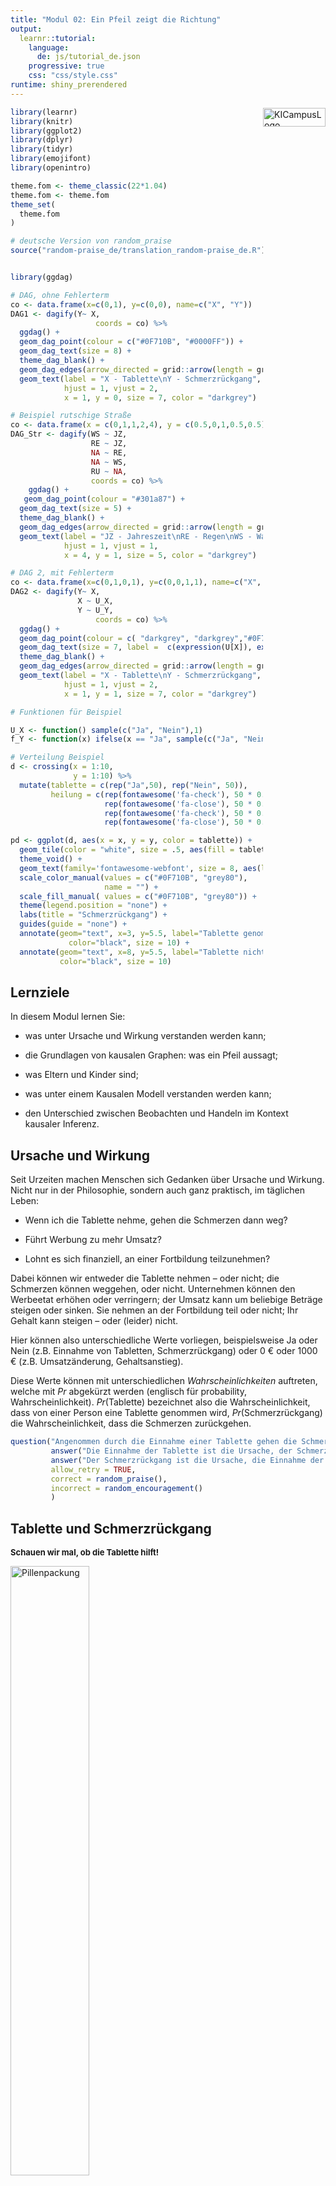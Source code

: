 ```yaml
---
title: "Modul 02: Ein Pfeil zeigt die Richtung"
output: 
  learnr::tutorial:
    language: 
      de: js/tutorial_de.json
    progressive: true
    css: "css/style.css"
runtime: shiny_prerendered
---
```


<a href="https://ki-campus.org/">
<img border="0" alt="KICampusLogo" src="images/KIcampusLogo.png" width="100" height="30" style="float: right">
</a>

```r
library(learnr)
library(knitr)
library(ggplot2)
library(dplyr)
library(tidyr)
library(emojifont)
library(openintro)

theme.fom <- theme_classic(22*1.04)
theme.fom <- theme.fom
theme_set(
  theme.fom  
)

# deutsche Version von random_praise
source("random-praise_de/translation_random-praise_de.R")


library(ggdag)

# DAG, ohne Fehlerterm
co <- data.frame(x=c(0,1), y=c(0,0), name=c("X", "Y"))
DAG1 <- dagify(Y~ X,
                   coords = co) %>% 
  ggdag() + 
  geom_dag_point(colour = c("#0F710B", "#0000FF")) + 
  geom_dag_text(size = 8) +
  theme_dag_blank() +
  geom_dag_edges(arrow_directed = grid::arrow(length = grid::unit(15, "pt"), type = "closed")) +
  geom_text(label = "X - Tablette\nY - Schmerzrückgang", 
            hjust = 1, vjust = 2,
            x = 1, y = 0, size = 7, color = "darkgrey") 

# Beispiel rutschige Straße
co <- data.frame(x = c(0,1,1,2,4), y = c(0.5,0,1,0.5,0.5), name = c("JZ", "RE", "WS","NA","RU")) 
DAG_Str <- dagify(WS ~ JZ,
                  RE ~ JZ,
                  NA ~ RE,
                  NA ~ WS,
                  RU ~ NA,
                  coords = co) %>%
    ggdag() + 
   geom_dag_point(colour = "#301a87") +
  geom_dag_text(size = 5) +
  theme_dag_blank() +
  geom_dag_edges(arrow_directed = grid::arrow(length = grid::unit(15, "pt"), type = "closed")) +
  geom_text(label = "JZ - Jahreszeit\nRE - Regen\nWS - Wassersprenger\nNA - Nass\nRU - Rutschig", 
            hjust = 1, vjust = 1,
            x = 4, y = 1, size = 5, color = "darkgrey") 

# DAG 2, mit Fehlerterm
co <- data.frame(x=c(0,1,0,1), y=c(0,0,1,1), name=c("X", "Y", "U_X", "U_Y"))
DAG2 <- dagify(Y~ X,
               X ~ U_X,
               Y ~ U_Y,
                   coords = co) %>% 
  ggdag() + 
  geom_dag_point(colour = c( "darkgrey", "darkgrey","#0F710B", "#0000FF")) + 
  geom_dag_text(size = 7, label =  c(expression(U[X]), expression(U[Y]), "X", "Y"), parse = TRUE) +
  theme_dag_blank() +
  geom_dag_edges(arrow_directed = grid::arrow(length = grid::unit(15, "pt"), type = "closed")) +
  geom_text(label = "X - Tablette\nY - Schmerzrückgang", 
            hjust = 1, vjust = 2,
            x = 1, y = 1, size = 7, color = "darkgrey")

# Funktionen für Beispiel

U_X <- function() sample(c("Ja", "Nein"),1)
f_Y <- function(x) ifelse(x == "Ja", sample(c("Ja", "Nein"), 1, prob = c(0.8,0.2)), sample(c("Ja", "Nein"), 1, prob = c(0.4,0.6)))

# Verteilung Beispiel
d <- crossing(x = 1:10,
              y = 1:10) %>%
  mutate(tablette = c(rep("Ja",50), rep("Nein", 50)),
         heilung = c(rep(fontawesome('fa-check'), 50 * 0.8),
                     rep(fontawesome('fa-close'), 50 * 0.2),
                     rep(fontawesome('fa-check'), 50 * 0.4),
                     rep(fontawesome('fa-close'), 50 * 0.6)))

pd <- ggplot(d, aes(x = x, y = y, color = tablette)) +
  geom_tile(color = "white", size = .5, aes(fill = tablette), alpha = .2) +
  theme_void() +
  geom_text(family='fontawesome-webfont', size = 8, aes(label = heilung)) +
  scale_color_manual(values = c("#0F710B", "grey80"),
                     name = "") +
  scale_fill_manual( values = c("#0F710B", "grey80")) +
  theme(legend.position = "none") +
  labs(title = "Schmerzrückgang") +
  guides(guide = "none") +
  annotate(geom="text", x=3, y=5.5, label="Tablette genommen",
             color="black", size = 10) +
  annotate(geom="text", x=8, y=5.5, label="Tablette nicht genommen",
           color="black", size = 10)

```

## Lernziele

In diesem Modul lernen Sie:

- was unter Ursache und Wirkung verstanden werden kann;

- die Grundlagen von kausalen Graphen: was ein Pfeil aussagt;

- was Eltern und Kinder sind;

- was unter einem Kausalen Modell verstanden werden kann;

- den Unterschied zwischen Beobachten und Handeln im Kontext kausaler Inferenz.


## Ursache und Wirkung

Seit Urzeiten machen Menschen sich Gedanken über Ursache und Wirkung. Nicht nur in der Philosophie, sondern auch ganz praktisch, im täglichen Leben:

- Wenn ich die Tablette nehme, gehen die Schmerzen dann weg?

- Führt Werbung zu mehr Umsatz?

- Lohnt es sich finanziell, an einer Fortbildung teilzunehmen?

Dabei können wir entweder die Tablette nehmen &ndash; oder nicht; die Schmerzen können weggehen, oder nicht. Unternehmen können den Werbeetat erhöhen oder verringern; der Umsatz kann um beliebige Beträge steigen oder sinken. Sie nehmen an der Fortbildung teil oder nicht; Ihr Gehalt kann steigen &ndash; oder (leider) nicht.

Hier können also unterschiedliche Werte vorliegen, beispielsweise Ja oder Nein (z.B. Einnahme von Tabletten, Schmerzrückgang) oder $0$ &euro; oder $1000$ &euro; (z.B. Umsatzänderung, Gehaltsanstieg). 

Diese Werte können mit unterschiedlichen *Wahrscheinlichkeiten* auftreten, welche mit $Pr$ abgekürzt werden (englisch für probability, Wahrscheinlichkeit). $Pr(\text{Tablette})$ bezeichnet also die Wahrscheinlichkeit, dass von einer Person eine Tablette genommen wird, $Pr(\text{Schmerzrückgang})$ die Wahrscheinlichkeit, dass die Schmerzen zurückgehen.


```r
question("Angenommen durch die Einnahme einer Tablette gehen die Schmerzen weg. Wie würden Sie hier Ursache und Wirkung zuordnen?",
         answer("Die Einnahme der Tablette ist die Ursache, der Schmerzrückgang die Wirkung.", correct = TRUE, message = "Die Tablette wurde zuerst eingenommen, danach folgte der Schmerzrückgang."),
         answer("Der Schmerzrückgang ist die Ursache, die Einnahme der Tablette die Wirkung."),
         allow_retry = TRUE,
         correct = random_praise(),
         incorrect = random_encouragement()
         )
```

## Tablette und Schmerzrückgang

<!-- Quelle: https://github.com/TabeaG/Uebungsheft-Apps/blob/master/EinfuehrungWkeitInferenz/02_EinfuehrungWkeitInferenz.Rmd -->

<span style="font-size: 13px; font-weight: bold; margin-top: 20px;">
Schauen wir mal, ob die Tablette hilft!
</span>

<img src="images/Pillen.jpg" alt="Pillenpackung" width="50%" height="50%">
<!-- style="padding-left:50px;" -->
<span style="font-size: 10px;"><br>
Quelle: [https://pixabay.com/illustrations/jar-pills-medicine-bottle-2338584/](https://pixabay.com/illustrations/jar-pills-medicine-bottle-2338584/)
</span>

<span style="font-size: 13px; font-weight: bold; margin-top: 20px;">
Nehmen Sie die Tablette? <br> </span>
<span style="font-size: 13px; ">
Klicken Sie einen der Buttons. Versuchen Sie es ruhig mehrmals!
</span> 

```r
actionButton("Tablette", "Tablette nehmen", class="btn action-button", style="color: #FFF; background-color: #301a87; border-color: #301a87; order-radius: 10px; border-width: 2px")
```
```r
actionButton("kTablette", "Tablette nicht nehmen", class="btn action-button", style="color: #FFF; background-color: #301a87; border-color: #301a87; order-radius: 10px; border-width: 2px")
```


```r
htmlOutput("ergebnis")
```

```r
values <- reactiveValues()
values$text <- ""
values$versuch <- 0

p.tablette <- observeEvent(input$Tablette, {
  values$versuch <- values$versuch + 1
  heilung <- sample(c("Ja", "Nein"), 1, prob = c(0.8,0.2))
  ergebnis <- ifelse(heilung == "Ja", paste0("<span style='color: green'>", values$versuch, ". Versuch: </span> Sie haben die Tablette genommen und die Schmerzen sind zurückgegangen!"), paste0("<span style='color: green'>", values$versuch, ". Versuch: </span> Sie haben die Tablette genommen und die Schmerzen sind leider nicht zurückgegangen!"))
  
output$ergebnis <- renderText({
          ergebnis
        })
  
})
p.ktablette <- observeEvent(input$kTablette, {
  values$versuch <- values$versuch + 1
  heilung <- sample(c("Ja", "Nein"), 1, prob = c(0.4,0.6))
  ergebnis <- ifelse(heilung == "Ja", paste0("<span style='color: green'>", values$versuch, ". Versuch: </span> Sie haben die Tablette nicht genommen und die Schmerzen sind trotzdem zurückgegangen!"), paste0("<span style='color: green'>", values$versuch, ". Versuch: </span> Sie haben die Tablette nicht genommen und die Schmerzen sind leider auch nicht zurückgegangen!"))
  
output$ergebnis <- renderText({
          ergebnis
        })
  
})
```

<br>


##

Auf einer abstrakteren Ebene können die untersuchten Eigenschaften von oben als *Variablen* aufgefasst werden, also z. B.

- $X$: Tabletteneinnahme Ja oder Nein.

- $Y$: Schmerzrückgang Ja oder Nein.

Die sogenannte *Verteilung* der Variablen beschreibt die Wahrscheinlichkeit, mit der die jeweiligen Werte auftreten. 

Eine Variable $X$ heißt hier **Ursache** von $Y$, wenn der Wert der **Wirkung** $Y$ von $X$ verändert wird, also wenn $Y$ von $X$ abhängt.

Wenn Sie eben mehrfach die Tablette genommen haben &ndash; oder nicht genommen haben &ndash; dann konnten Sie beobachten, dass die Tablette häufig zu einer Schmerzreduktion führte, aber nicht immer. Und manchmal sind die Schmerzen zurückgegangen, obwohl Sie keine Tablette genommen haben. Die (hinterlegten) Wahrscheinlichkeiten dabei waren:

- $Pr(\text{Schmerzrückgang, wenn Tablette eingenommen})=0.8=80\%$<br>
  und damit:
  $Pr(\text{Kein Schmerzrückgang, wenn Tablette eingenommen})=1-0.8=0.2=20\%$

- $Pr(\text{Schmerzrückgang, wenn keine Tablette eingenommen})=0.4=40\%$ <br>
  und damit:
  $Pr(\text{Kein Schmerzrückgang, wenn keine Tablette eingenommen})=1-0.4=0.6=60\%$

Als Wahrscheinlichkeitsbaum dargestellt, wobei wir annehmen, dass die Hälfte der Personen eine Tablette nimmt:

```r
treeDiag(c("Tabletteneinnahme?","Schmerzrückgang?"), 
         c(0.5,0.5),
         list(c(0.8,0.2), 
              c(0.4,0.6)),
         c("Ja", "Nein"),
         c("Ja","Nein"), 
         showSol = FALSE)
```


## Kausales Diagramm

Man könnte auch sagen, dass die Verteilung von $Y$ (Schmerzrückgang) auf $X$ (Tabletteneinnahme) *hört*. Dieser Umstand lässt sich auch graphisch darstellen:

```r
plot(DAG1)
```

In einem solchen **Graphen** sind die Variablen <green> Tabletteneinnahme </green> und <blue> Schmerzrückgang </blue> die sog. **Knoten**. Der **Pfeil** $\rightarrow$ zwischen $\color{green}{X}$ und $\color{blue}{Y}$ ist eine sogenannte gerichtete **Kante** und stellt die kausale Abhängigkeit dar.

$\color{green}{X} \rightarrow \color{blue}{Y}$ bedeutet aber auch, dass der Wert von $\color{green}{X}$ nicht kausal vom Wert von $\color{blue}{Y}$ abhängt. Ein möglicher <blue> Schmerzrückgang </blue> ändert nicht rückwirkend die <green> Tabletteneinnahme </green>: $$\color{green}{\text{Tabletteneinnahme}} \not\leftarrow \color{blue}{\text{Schmerzrückgang}}.$$

<br>

<img src="images/LichtSchalter.jpg" alt="Lichtschalter" width="50%" height="50%">
<!-- style="padding-left:50px;" -->
<span style="font-size: 10px;"><br>
Quelle: [https://pixabay.com/illustrations/switch-lightbulb-idea-inspiration-4539115/](Quelle: https://pixabay.com/illustrations/switch-lightbulb-idea-inspiration-4539115/)
</span>

```r
question("Welches kausale Diagramm beschreibt den Zusammenhang zwischen Lichtschalter und Glühlampe?",
         answer("$\\text{Glühlampe} \\rightarrow \\text{Lichtschalter}$"),
         answer("$\\text{Lichtschalter} \\rightarrow \\text{Glühlampe}$", correct = TRUE, message = "Lichtschalter an oder aus ist die Ursache für die Wirkung, ob die Glühlampe an oder aus ist. Bei kaputter Leitung oder Lampe ist diese nicht an, obwohl der Schalter an ist. Aber ohne Rückkopplung geht der Schalter nicht aus, wenn die Lampe aufgrund eines Schadens nicht an ist."),
         allow_retry = TRUE,
         correct = random_praise(),
         incorrect = random_encouragement()
         )
```

## Kinder und Eltern

Manche glauben ja, dass Kinder auf Ihre Eltern hören. Das schöne an abstrakten, gedanklichen Welten ist, dass das dort realisiert werden kann. 

Variablen (Knoten), auf die eine Pfeilspitze zeigt, werden **Kinder** derjenigen Variablen genannt, von welchen die Pfeile ausgehen. Diese Variablen werden entsprechend **Eltern** genannt: $\text{Eltern} \rightarrow \text{Kinder}$. Im Beispiel von oben ist <blue> Schmerzrückgang </blue> ein Kind von <green> Tabletteneinnahme </green> &ndash; und dementsprechend <green> Tabletteneinnahme </green> Eltern von <blue> Schmerzrückgang</blue>. In kausalen Graphen hören Kinder also auf ihre Eltern.

Ein Beispiel für ein kausales Diagramm, welches beschreibt, wie eine Straße rutschig werden kann. Die Wahrscheinlichkeit von Regen hängt ab von der Jahreszeit. Die Jahreszeit beeinflusst aber auch, ob ein Wassersprenger zum Einsatz kommt. Sowohl Regen als auch Wassersprenger führen dazu, dass die Straße nass wird. Ist die Straße nass, kann es rutschig werden:

```r
plot(DAG_Str)
```

Quelle: [Mohan und Pearl (2012)](https://ftp.cs.ucla.edu/pub/stat_ser/uai12-mohan-pearl.pdf)

```r
question("Welche Variable ist bzw. welche Variablen sind Eltern von *Nass* (NA)?",
         answer("Keine."),
         answer("Jahreszeit (JZ)."),
         answer("Wassersprenger (WS) und Regen (RE).", correct = TRUE,  message = "Nass hängt ab von Wassersprenger und Regen."),
         answer("Rutschig (RU)."),
         allow_retry = TRUE,
         correct = random_praise(),
         incorrect = random_encouragement()
         )
```

```r
question("Welche Variable ist bzw. welche Variablen sind Kinder von *Nass* (NA)?",
         answer("Keine."),
         answer("Jahreszeit (JZ)."),
         answer("Wassersprenger (WS) und Regen (RE)."),
         answer("Rutschig (RU).", correct = TRUE , message = "Rutschig hängt ab von Nass."),
         allow_retry = TRUE,
         correct = random_praise(),
         incorrect = random_encouragement()
         )
```

## Kausale Modelle

Das **kausale Modell** des simplen Graphen $\color{green}{X} \rightarrow \color{blue}{Y}$ besteht aus zwei Zuweisungen:

- $\color{green}{X} = U_{\color{green}{X}}$
- $\color{blue}{Y} = f_{\color{blue}{Y}}(\color{green}{X},U_{\color{blue}{Y}})$

Dabei sind $U_{\color{green}{X}}$ und $U_{\color{blue}{Y}}$ unbekannte Ursachen (in der Statistik häufig auch Rest genannt, engl.: error) von $\color{green}{X}$ und $\color{blue}{Y}$, und $f_{\color{blue}{Y}}(\color{green}{X},U_{\color{blue}{Y}})$ die Funktion, der Mechanismus, durch den $\color{blue}{Y}$ auf Basis von $\color{green}{X},U_{\color{blue}{Y}}$ zu seinem Wert kommt. 

Im Beispiel
$$\color{green}{\text{Tabletteneinnahme}} \rightarrow \color{blue}{\text{Schmerzrückgang}}$$ 
beinhaltet $U_{\color{green}{\text{Tabletteneinnahme}}}$ die unbekannten, vielleicht zufälligen Gründe, die zur Entscheidung führen, ob bei Schmerzen eine Tablette genommen wird oder nicht, und $U_{\color{blue}{\text{Schmerzrückgang}}}$ die unbekannten, vielleicht zufälligen Gründe, die den Schmerzrückgang mit oder ohne Tabletteneinahme zusätzlich beschreiben. 

Wir gehen an dieser Stelle davon aus, dass $U_{\color{green}{X}}$ und $U_{\color{blue}{Y}}$ unabhängig voneinander sind. 

Diese sogenannten Fehler könnten in den Graphen mit aufgenommen werden, werden aber häufig aus Gründen der Übersichtlichkeit weggelassen. 

```r
plot(DAG2)
```


Angenommen, Sie werfen eine Münze (`ux()`), ob Sie die Tablette nehmen oder nicht, und es gilt für den Schmerzrückgang (`fy()`):

- $Pr(\text{Schmerzrückgang, wenn Tablette eingenommen})=0.8$ 

- $Pr(\text{Kein Schmerzrückgang, wenn Tablette eingenommen})=1-0.8=0.2$

- $Pr(\text{Schmerzrückgang, wenn keine Tablette eingenommen})=0.4$ 

- $Pr(\text{Kein Schmerzrückgang, wenn keine Tablette eingenommen})=1-0.4=0.6$

Simulieren Sie diesen Fall mehrfach über `Ausführen` und beobachten Sie, welche Werte die beiden Variablen annehmen:

```r
x <- U_X()
cat("Tabletteneinnahme? ", x, "\n")
y <- f_Y(x)
cat("Schmerzrückgang? ", y, "\n")
```

```r
# Hier der R Code der zugrundeliegenden Funktionen:
U_X <- function() sample(c("Ja", "Nein"),1)

f_Y <- function(x) ifelse(x == "Ja", 
                          sample(c("Ja", "Nein"), 1, prob = c(0.8, 0.2)), 
                          sample(c("Ja", "Nein"), 1, prob = c(0.4, 0.6)))
```


## Beobachtung

Wenn $100$ Menschen eine Münze werfen, ob sie die Tablette einnehmen oder nicht, erwarten wir im Mittelwert, dass $50$ von Ihnen die Tablette nehmen (grün hinterlegt) und von diesen $50 \times 0.8 = 40$ eine Schmerzreduktion erfahren (<i class="fa fa-check" aria-hidden="true"></i>) und die anderen $50-40=10$ nicht (<i class="fa fa-close" aria-hidden="true"></i>). Von den $50$ ohne Tabletteneinnahme (grau hinterlegt) erfahren $50 \times 0.4 = 20$ eine Schmerzreduktion (<i class="fa fa-check" aria-hidden="true"></i>) und die anderen $50-20=30$ nicht (<i class="fa fa-close" aria-hidden="true"></i>):

```r
plot(pd)
```

Insgesamt erwarten wir im Mittelwert, dass bei $40 + 20 = 60$ von $100$ Personen eine Verbesserung eintrifft, wenn $U_{\color{green}{\text{Tabletteneinnahme}}}$ zufällig Ja oder Nein ist und $Pr(\color{green}{\text{Tabletteneinnahme}})=0.5$ ist. Wir **beobachten** nur, welchen Wert unsere Ursache $\color{green}{X}$ annimmt. 

```r
question("Was passiert, wenn wir **intervenieren**, d. h., die Tabletteneinnahme ist nicht zufällig, sondern wir legen fest, dass alle die Tablette einnehmen müssen?",
         answer("Die Anzahl der Menschen mit Schmerzreduktion ändert sich nicht."),
         answer("Die Anzahl der Menschen mit Schmerzreduktion erhöht sich.", correct = TRUE, message = "Durch die Intervention gilt nicht mehr $Pr(\\color{green}{\\text{Tabletteneinnahme}})=0.5$ sondern $Pr(\\color{green}{\\text{Tabletteneinnahme}})=1$. Und da die Tablette in $80\\%$ der Fälle hilft, erwarten wir im Mittelwert eine Verbesserung bei $100 \\times 0.8 = 80$ von $100$ Personen."),
         answer("Die Anzahl der Menschen mit Schmerzreduktion reduziert sich."),
         allow_retry = TRUE,
         correct = random_praise(),
         incorrect = random_encouragement()
         )
```

## Interventionen

Bei einer **Intervention** handeln wir und greifen ein. Im kausalen Modell gilt nicht mehr:

$$\color{green}{X} = U_{\color{green}{X}}$$
sondern zum Beispiel, wenn wir dafür sorgen, dass alle die Tablette nehmen:

$$\color{green}{X} = 1$$

mit $\color{green}{X} = \cases{1: \quad \text{Tablette wird eingenommen} \\ 0: \quad \text{Tablette wird nicht eingeommen}}$.

Um den Unterschied zwischen Beobachtung und Intervention auch formal darzustellen, wird für eine Intervention ein eigener Operator verwendet: $do(\cdot)$ (englisch: to do sth., etwas machen). Wenn wir die Tabletteneinnahme *erzwingen*, kann dies durch $do(\color{green}{X} = 1)$ dargestellt werden.

```r
question("Welche Darstellung beschreibt die Intervention, die dazu führt, dass keine Tablette genommen wird?",
         answer("$do(\\color{green}{X} = 0)$", correct = TRUE,  message = "$do(\\cdot)$ zeigt die Handlung, $\\color{green}{X} = 0$ symbolisiert keine Tabletteneinnahme."),         
         answer("$do(\\color{green}{X} = 1)$"),
         allow_retry = TRUE,
         correct = random_praise(),
         incorrect = random_encouragement()
         )
```

## Umgedrehte Kausalität

Wenn die angenommene Ursache in Wirklichkeit die Wirkung ist, und umgekehrt die Wirkung in Wirklichkeit die Ursache, haben wir das Problem der **Umgedrehten Kausalität**. Wir vermuten $A \rightarrow B$, aber in Wirklichkeit gilt $B \rightarrow A$.

Die Unterscheidung zwischen Ursache und Wirkung erfolgt hier aus inhaltlichen, theoretischen Überlegungen. Dabei können z.B. zeitliche Überlegungen helfen (die Ursache erfolgt vor der Wirkung), aber insbesondere auch Experimente (siehe Modul 8). Beides ist auch Bestandteil der [Bradford-Hill-Kriterien](https://journals.sagepub.com/doi/pdf/10.1177/003591576505800503) für Kausalität:

- Stärke: Eine Beziehung ist eher kausal, wenn der Zusammenhang groß (z. B. hohe Korrelation) und statistisch signifikant ist. 
- Konsistenz: Eine Beziehung ist eher kausal, wenn sie wiederholt bestätigt werden kann. 
- Spezifität: Eine Beziehung ist eher kausal, wenn es keine andere Erklärung gibt. 
- Zeitlichkeit: Eine Beziehung ist eher kausal, wenn die Wirkung  nach der Ursache auftritt. 
- Gradient: Eine Beziehung ist eher kausal, wenn ein größerer Wert in der Ursache zu einem größeren Wert in der Wirkung führt. 
- Plausibilität: Eine Beziehung ist eher kausal, wenn es einen inhaltlich plausiblen Mechanismus zwischen Ursache und Wirkung gibt.
- Kohärenz: Eine Beziehung ist eher kausal, wenn sie mit bekannten Fakten und Theorien vereinbar ist. 
- Experiment: Eine Beziehung ist eher kausal, wenn sie experimentell verifiziert werden kann. 
- Analogie: Eine Beziehung ist eher kausal, wenn es nachgewiesene Beziehungen zwischen ähnlichen Ursachen und Wirkungen gibt.

## Ausblick

Kausale Inferenz hilft die Unterschiede in den Verteilungen der Wirkung $\color{blue}{Y}$ zu untersuchen, je nachdem ob $\color{green}{X}$ beobachtet wurde &ndash; oder der Wert durch eine Handlung festgelegt wird ($do(\color{green}{X})$).

Diese *Kausale Leiter* ist Teil des folgenden Moduls 3.

<img src="images/Leiter.png" alt="Lichtschalter" width="50%" height="50%">
<!-- style="padding-left:50px;" -->
<span style="font-size: 10px;"><br>
Quelle: [https://pixabay.com/vectors/good-girls-cloud-star-ladder-2204244/](Quelle: https://pixabay.com/vectors/good-girls-cloud-star-ladder-2204244/)
</span>

## Hinweis

<red> **Dieser Kurs ist aktuell noch in der Entwicklung!** </red>

Bitte melden Sie Fehler, Unklarheiten und Verbesserungsvorschläge [hier](https://github.com/luebby/WWWEKI/issues).

Das Vorhaben *Was, wie, warum? Einstiegskurs Kausale Inferenz (WWWEKI)* wird mit Mitteln des Bundesministeriums für Bildung und Forschung unter dem Förderkennzeichen 16DHBQP040 gefördert.


![](images/csm_Logo-BMBF.jpg)
